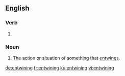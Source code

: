 ==English==

===Verb===
{{head|en|present participle}}

# {{present participle of|entwine|lang=en}}

===Noun===
{{en-noun}}

# The action or situation of something that [[entwine]]s.

[[de:entwining]]
[[fr:entwining]]
[[ku:entwining]]
[[vi:entwining]]